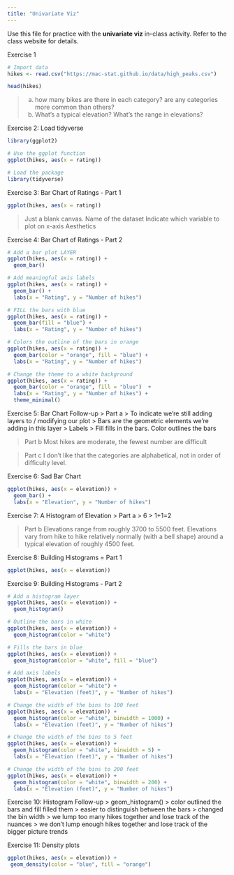 ```yaml
---
title: "Univariate Viz"
---
```


Use this file for practice with the **univariate viz** in-class activity.  Refer to the class website for details.

Exercise 1
```r
# Import data
hikes <- read.csv("https://mac-stat.github.io/data/high_peaks.csv")
```

```r
head(hikes)
```
> a. how many bikes are there in each category? are any categories more common than others?
> b. What's a typical elevation? What's the range in elevations?

Exercise 2: Load tidyverse
```r
library(ggplot2)
```

```r
# Use the ggplot function
ggplot(hikes, aes(x = rating))
```
```r
# Load the package
library(tidyverse)
```
Exercise 3: Bar Chart of Ratings - Part 1
```r
ggplot(hikes, aes(x = rating))
```
> Just a blank canvas.
> Name of the dataset
> Indicate which variable to plot on x-axis
> Aesthetics

Exercise 4: Bar Chart of Ratings - Part 2
```r
# Add a bar plot LAYER
ggplot(hikes, aes(x = rating)) +
  geom_bar()
```
```r
# Add meaningful axis labels
ggplot(hikes, aes(x = rating)) +
  geom_bar() +
  labs(x = "Rating", y = "Number of hikes")
```
```r
# FILL the bars with blue
ggplot(hikes, aes(x = rating)) +
  geom_bar(fill = "blue") +
  labs(x = "Rating", y = "Number of hikes")
```
```r
# Colors the outline of the bars in orange
ggplot(hikes, aes(x = rating)) +
  geom_bar(color = "orange", fill = "blue") +
  labs(x = "Rating", y = "Number of hikes")
```
```r
# Change the theme to a white background
ggplot(hikes, aes(x = rating)) +
  geom_bar(color = "orange", fill = "blue")  +
  labs(x = "Rating", y = "Number of hikes") +
  theme_minimal()
```

Exercise 5: Bar Chart Follow-up
> Part a
> To indicate we're still adding layers to / modifying our plot
> Bars are the geometric elements we're adding in this layer
> Labels
> Fill fills in the bars. Color outlines the bars

> Part b
> Most hikes are moderate, the fewest number are difficult

> Part c
> I don’t like that the categories are alphabetical, not in order of difficulty level.

Exercise 6: Sad Bar Chart
```r
ggplot(hikes, aes(x = elevation)) +
  geom_bar() +
  labs(x = "Elevation", y = "Number of hikes")
```

Exercise 7: A Histogram of Elevation
> Part a
> 6
> 1+1=2

> Part b
> Elevations range from roughly 3700 to 5500 feet. Elevations vary from hike to hike relatively normally (with a bell shape) around a typical elevation of roughly 4500 feet.

Exercise 8: Building Histograms = Part 1 
```r
ggplot(hikes, aes(x = elevation))
```
Exercise 9: Building Histograms - Part 2
```r
# Add a histogram layer
ggplot(hikes, aes(x = elevation)) +
  geom_histogram()
```
```r
# Outline the bars in white
ggplot(hikes, aes(x = elevation)) +
  geom_histogram(color = "white") 
```
```r
# Fills the bars in blue
ggplot(hikes, aes(x = elevation)) +
  geom_histogram(color = "white", fill = "blue") 
```
```r
# Add axis labels
ggplot(hikes, aes(x = elevation)) +
  geom_histogram(color = "white") +
  labs(x = "Elevation (feet)", y = "Number of hikes")
```
```r
# Change the width of the bins to 100 feet
ggplot(hikes, aes(x = elevation)) +
  geom_histogram(color = "white", binwidth = 1000) +
  labs(x = "Elevation (feet)", y = "Number of hikes")
```
```r
# Change the width of the bins to 5 feet
ggplot(hikes, aes(x = elevation)) +
  geom_histogram(color = "white", binwidth = 5) +
  labs(x = "Elevation (feet)", y = "Number of hikes")
```
```r
# Change the width of the bins to 200 feet
ggplot(hikes, aes(x = elevation)) +
  geom_histogram(color = "white", binwidth = 200) +
  labs(x = "Elevation (feet)", y = "Number of hikes")
```

Exercise 10: Histogram Follow-up
> geom_histogram()
> color outlined the bars and fill filled them
> easier to distinguish between the bars
> changed the bin width
> we lump too many hikes together and lose track of the nuances
> we don’t lump enough hikes together and lose track of the bigger picture trends

Exercise 11: Density plots
```r
ggplot(hikes, aes(x = elevation)) +
 geom_density(color = "blue", fill = "orange")
```

